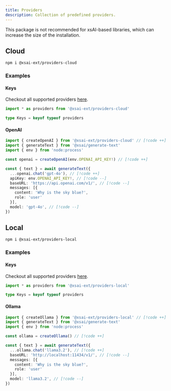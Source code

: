 ```yaml
---
title: Providers
description: Collection of predefined providers.
---
```


<Callout type="info">
This package is not recommended for xsAI-based libraries,
which can increase the size of the installation.
</Callout>


## Cloud

<PkgSizeBadge pkg="@xsai-ext/providers-cloud" />

```package-install
npm i @xsai-ext/providers-cloud
```

### Examples

#### Keys

Checkout all supported providers [here](https://github.com/moeru-ai/xsai/tree/main/packages-ext/providers-cloud/src/providers).

```ts twoslash
import * as providers from '@xsai-ext/providers-cloud'

type Keys = keyof typeof providers
```

#### OpenAI

```ts twoslash
import { createOpenAI } from '@xsai-ext/providers-cloud' // [!code ++]
import { generateText } from '@xsai/generate-text'
import { env } from 'node:process'

const openai = createOpenAI(env.OPENAI_API_KEY!) // [!code ++]

const { text } = await generateText({
  ...openai.chat('gpt-4o'), // [!code ++]
  apiKey: env.OPENAI_API_KEY!, // [!code --]
  baseURL: 'https://api.openai.com/v1/', // [!code --]
  messages: [{
    content: 'Why is the sky blue?',
    role: 'user'
  }],
  model: 'gpt-4o', // [!code --]
})
```

## Local

<PkgSizeBadge pkg="@xsai-ext/providers-local" />

```package-install
npm i @xsai-ext/providers-local
```

### Examples

#### Keys

Checkout all supported providers [here](https://github.com/moeru-ai/xsai/tree/main/packages-ext/providers-local/src/providers).

```ts twoslash
import * as providers from '@xsai-ext/providers-local'

type Keys = keyof typeof providers
```

#### Ollama

```ts twoslash
import { createOllama } from '@xsai-ext/providers-local' // [!code ++]
import { generateText } from '@xsai/generate-text'
import { env } from 'node:process'

const ollama = createOllama() // [!code ++]

const { text } = await generateText({
  ...ollama.chat('llama3.2'), // [!code ++]
  baseURL: 'http://localhost:11434/v1/', // [!code --]
  messages: [{
    content: 'Why is the sky blue?',
    role: 'user'
  }],
  model: 'llama3.2', // [!code --]
})
```
